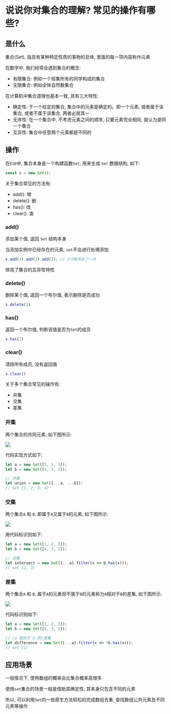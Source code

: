 # 说说你对集合的理解? 常见的操作有哪些? 

## 是什么

集合(Set), 指具有某种特定性质的事物的总体, 里面的每一项内容称作元素

在数学中, 我们经常会遇到集合的概念: 

- 有限集合: 例如一个班集所有的同学构成的集合
- 无限集合: 例如全体自然数集合

在计算机中集合道理也基本一致, 具有三大特性: 

- 确定性: 于一个给定的集合, 集合中的元素是确定的。即一个元素, 或者属于该集合, 或者不属于该集合, 两者必居其一
- 无序性: 在一个集合中, 不考虑元素之间的顺序, 只要元素完全相同, 就认为是同一个集合
- 互异性: 集合中任意两个元素都是不同的

## 操作

在`ES6`中, 集合本身是一个构建函数`Set`, 用来生成 `Set` 数据结构, 如下: 

```js showLineNumbers copy
const s = new Set();
```

关于集合常见的方法有: 

- add(): 增
- delete(): 删
- has(): 改
- clear(): 查

### add()

添加某个值, 返回 `Set` 结构本身

当添加实例中已经存在的元素, `set`不会进行处理添加

```js showLineNumbers copy
s.add(1).add(2).add(2); // 2只被添加了一次
```

体现了集合的互异性特性

### delete()

删除某个值, 返回一个布尔值, 表示删除是否成功

```js showLineNumbers copy
s.delete(1)
```

### has()

返回一个布尔值, 判断该值是否为`Set`的成员

```js showLineNumbers copy
s.has(2)
```

### clear()

清除所有成员, 没有返回值

```js showLineNumbers copy
s.clear()
```

关于多个集合常见的操作有: 

- 并集
- 交集
- 差集

### 并集

两个集合的共同元素, 如下图所示: 

![](https://static.vue-js.com/ed96df50-1d36-11ec-a752-75723a64e8f5.png)

代码实现方式如下: 

```js showLineNumbers copy
let a = new Set([1, 2, 3]);
let b = new Set([4, 3, 2]);

// 并集
let union = new Set([...a, ...b]);
// Set {1, 2, 3, 4}
```

### 交集

两个集合`A` 和 `B`, 即属于`A`又属于`B`的元素, 如下图所示: 

![](https://static.vue-js.com/f8a9cd80-1d36-11ec-a752-75723a64e8f5.png)

用代码标识则如下: 

```js showLineNumbers copy
let a = new Set([1, 2, 3]);
let b = new Set([4, 3, 2]);

// 交集
let intersect = new Set([...a].filter(x => b.has(x)));
// set {2, 3}
```

### 差集

两个集合`A` 和 `B`, 属于`A`的元素但不属于`B`的元素称为`A`相对于`B`的差集, 如下图所示: 

![](https://static.vue-js.com/0191c560-1d37-11ec-8e64-91fdec0f05a1.png)

代码标识则如下: 

```js showLineNumbers copy
let a = new Set([1, 2, 3]);
let b = new Set([4, 3, 2]);

// (a 相对于 b 的)差集
let difference = new Set([...a].filter(x => !b.has(x)));
// Set {1}
```

## 应用场景

一般情况下, 使用数组的概率会比集合概率高很多

使用`set`集合的场景一般是借助其确定性, 其本身只包含不同的元素

所以, 可以利用`Set`的一些原生方法轻松的完成数组去重, 查找数组公共元素及不同元素等操作
